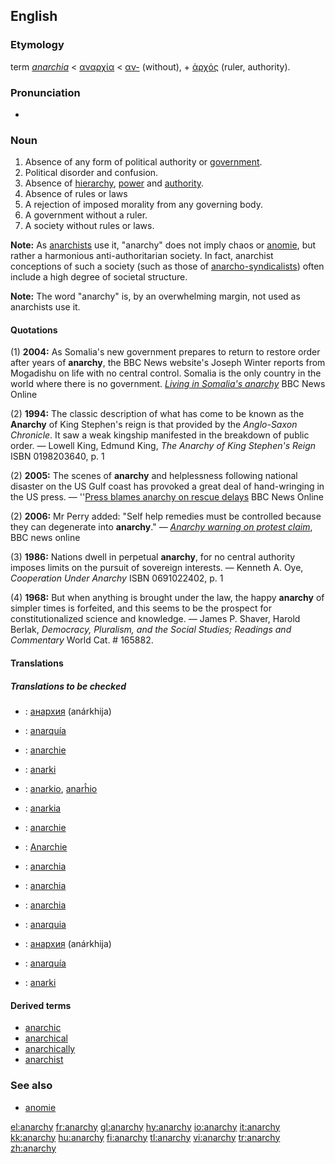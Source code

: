 ==English==

{{wikipedia}}
===Etymology===
{{NL.}} term ''[[anarchia]]'' < {{Gr.}} [[αναρχία]] < [[α-|αν-]] (without), + [[ἀρχός]] (ruler, authority).

===Pronunciation===
*{{IPA|/ˈænərki/}}

===Noun===
{{en-noun|anarchies|-}}

# Absence of any form of political authority or [[government]].
# Political disorder and confusion.
# Absence of [[hierarchy]], [[power]] and [[authority]].
# Absence of rules or laws 
# A rejection of imposed morality from any governing body.
# A government without a ruler.
# A society without rules or laws.

'''Note:'''  As [[w:Anarchism|anarchists]] use it, "anarchy" does not imply chaos or [[anomie]], but rather a harmonious anti-authoritarian society. In fact, anarchist conceptions of such a society (such as those of [[w:Anarcho-syndicalism | anarcho-syndicalists]]) often include a high degree of societal structure.

'''Note:''' The word "anarchy" is, by an overwhelming margin, not used as anarchists use it.

====Quotations====

(1) '''2004:''' As Somalia's new government prepares to return to restore order after years of '''anarchy''', the BBC News website's Joseph Winter reports from Mogadishu on life with no central control.  Somalia is the only country in the world where there is no government. ''[http://news.bbc.co.uk/1/hi/world/africa/4017147.stm Living in Somalia's anarchy]'' BBC News Online

(2) '''1994:''' The classic description of what has come to be known as the '''Anarchy''' of King Stephen's reign is that provided by the ''Anglo-Saxon Chronicle''.  It saw a weak kingship manifested in the breakdown of public order.  &mdash; Lowell King, Edmund King, ''The Anarchy of King Stephen's Reign'' ISBN 0198203640, p. 1

(2) '''2005:''' The scenes of '''anarchy''' and helplessness following national disaster on the US Gulf coast has provoked a great deal of hand-wringing in the US press. &mdash; ''[http://news.bbc.co.uk/1/hi/world/americas/4208962.stm Press blames anarchy on rescue delays] BBC News Online

(2) '''2006:''' Mr Perry added: "Self help remedies must be controlled because they can degenerate into '''anarchy'''." &mdash; ''[http://news.bbc.co.uk/1/hi/uk_politics/4739946.stm Anarchy warning on protest claim]'', BBC news online

(3) '''1986:''' Nations dwell in perpetual '''anarchy''', for no central authority imposes limits on the pursuit of sovereign interests. &mdash; Kenneth A. Oye, ''Cooperation Under Anarchy'' ISBN 0691022402, p. 1

(4) '''1968:''' But when anything is brought under the law, the happy '''anarchy''' of simpler times is forfeited, and this seems to be the prospect for constitutionalized science and knowledge. &mdash; James P. Shaver, Harold Berlak, ''Democracy, Pluralism, and the Social Studies; Readings and Commentary'' World Cat. # 165882.

====Translations====
{{rfc-trans}}
=====Translations to be checked=====
{{checktrans}}
{{trans-top|anarchy}}
*{{ttbc|Bulgarian}}: [[анархия]] (anárkhija) {{f}} {{l}}
*{{ttbc|Catalan}}: [[anarquía]] {{f}}
*{{ttbc|Dutch}}: [[anarchie]] {{f}}
*{{ttbc|Danish}}: [[anarki]]
*{{ttbc|Esperanto}}: [[anarkio]], [[anarĥio]]
*{{ttbc|Finnish}}: [[anarkia]]
*{{ttbc|French}}: [[anarchie]] {{f}}
*{{ttbc|German}}: [[Anarchie]] {{f}}
*{{ttbc|Italian}}: [[anarchia]] {{f}}
{{trans-mid}}
*{{ttbc|Latin}}: [[anarchia]] {{f}}
*{{ttbc|Polish}}: [[anarchia]] {{f}}
*{{ttbc|Portuguese}}: [[anarquia]] {{f}}
*{{ttbc|Russian}}: [[анархия]] (anárkhija) {{f}}
*{{ttbc|Spanish}}: [[anarquía]] {{f}}
*{{ttbc|Swedish}}: [[anarki]]
{{trans-bottom}}

====Derived terms====
*[[anarchic]]
*[[anarchical]]
*[[anarchically]]
*[[anarchist]]

===See also===
*[[anomie]]

[[el:anarchy]]
[[fr:anarchy]]
[[gl:anarchy]]
[[hy:anarchy]]
[[io:anarchy]]
[[it:anarchy]]
[[kk:anarchy]]
[[hu:anarchy]]
[[fi:anarchy]]
[[tl:anarchy]]
[[vi:anarchy]]
[[tr:anarchy]]
[[zh:anarchy]]